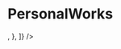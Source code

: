 
<Meta title="Components/PersonalWorks" component={PersonalWorks} />

# PersonalWorks

<Preview>
  <Story name="default">
    <PersonalWorks
      works={[
        {
          url: text("url", "#"),
          thumbnailSrc: text(
            "thumbnailSrc",
            "https://via.placeholder.com/200x200"
          ),
          sourceIcon: <IconUnsplash />,
        },
      ]}
    />
  </Story>
</Preview>
